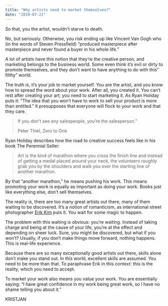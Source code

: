 ```yaml
---
title: "Why artists need to market themselves?"
date: "2019-07-21"
---
```


So that, you the artist, wouldn’t starve to death.

No, but seriously. Otherwise, you risk ending up like Vincent Van Gogh who (in the words of Steven Pressfield) “produced masterpiece after masterpiece and never found a buyer in his whole life.”

A lot of artists have this notion that they’re the creative person, and marketing belongs to the business world. Some even think it’s evil or dirty to promote themselves, and they don’t want to have anything to do with this” filthy” world.

The truth is, it’s your job to market yourself. You are the artist, and you know how to spread the word about your work. After all, you created it. You can’t rest after creating your art; you need to start marketing it. As Ryan Holiday puts it: “The idea that you won’t have to work to sell your product is more than entitled.” It presupposes that everyone will flock to your work and that they care.

> If you don’t see any salespeople, you’re the salesperson.”
> 
> Peter Thiel, Zero to One

Ryan Holiday describes how the road to creative success feels like in his book The Perennial Seller:

> Art is the kind of marathon where you cross the finish line and instead of getting a medal placed around your neck, the volunteers roughly grab you by the shoulders and walk you over the starting line of another marathon.

By that “another marathon,” he means pushing his work. This means promoting your work is equally as important as doing your work. Books just like everything else, don’t sell themselves.

The reality is, there are too many great artists out there, many of them waiting to be discovered. It’s a notion of romanticism, as international street photographer [Erik Kim](http://erickimphotography.com/) puts it. You wait for some magic to happen.

The problem with this waiting is obvious: you’re waiting. Instead of taking charge and being at the cause of your life, you’re at the effect and depending on sheer luck. Sure, you might be discovered, but what if you won’t? Usually, if you don’t make things move forward, nothing happens. This is real-life experience.

Because there are so many exceptionally good artists out there, skills alone don’t make you stand out. In this world, excellent skills are assumed. You need to be more than that. To paraphrase Erik in this context: this is the reality, which you need to accept.

To market your work also means you value your work. You are essentially saying: “I have great confidence in my work being great work, so I have no shame telling you about it.”

KRISTJAN
